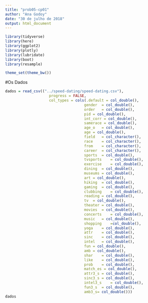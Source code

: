 ```yaml
---
title: "prob05-cp01"
author: "Ana Godoy"
date: "30 de julho de 2018"
output: html_document
---
```


```r
library(tidyverse)
library(here)
library(ggplot2)
library(plotly)
library(lubridate)
library(boot)
library(resample)

theme_set(theme_bw())

```
#Os Dados

```r
dados = read_csv(("../speed-dating/speed-dating.csv"), 
                    progress = FALSE,
                    col_types = cols(.default = col_double(),
                                    gender	= col_double(),
                                    order	= col_double(), 
                                    pid	= col_double(), 
                                    int_corr = col_double(), 
                                    samerace = col_double(), 
                                    age_o	= col_double(), 
                                    age	= col_double(), 
                                    field	= col_character(),
                                    race	= col_character(),
                                    from	= col_character(),
                                    career	= col_character(),
                                    sports	= col_double(), 
                                    tvsports	= col_double(), 
                                    exercise	= col_double(), 
                                    dining	= col_double(), 
                                    museums	= col_double(), 
                                    art	= col_double(), 
                                    hiking	= col_double(), 
                                    gaming	= col_double(), 
                                    clubbing	= col_double(), 
                                    reading	= col_double(), 
                                    tv	= col_double(), 
                                    theater	= col_double(), 
                                    movies	= col_double(), 
                                    concerts	= col_double(), 
                                    music	= col_double(), 
                                    shopping	=col_double(), 
                                    yoga	= col_double(), 
                                    attr	= col_double(), 
                                    sinc	= col_double(), 
                                    intel	= col_double(), 
                                    fun	= col_double(), 
                                    amb	= col_double(), 
                                    shar	= col_double(), 
                                    like	= col_double(), 
                                    prob	= col_double(), 
                                    match_es = col_double(), 
                                    attr3_s	= col_double(), 
                                    sinc3_s	= col_double(), 
                                    intel3_s	= col_double(), 
                                    fun3_s	= col_double(), 
                                    amb3_s= col_double()))
dados
```
